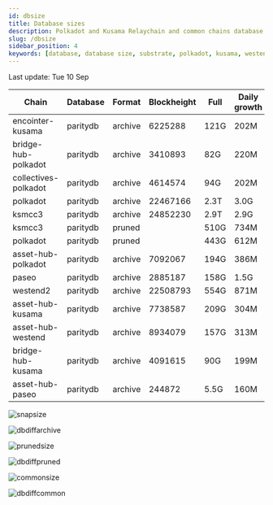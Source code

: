 ```yaml
---
id: dbsize
title: Database sizes
description: Polkadot and Kusama Relaychain and common chains database sizes
slug: /dbsize
sidebar_position: 4
keywords: [database, database size, substrate, polkadot, kusama, westend]
---
```



Last update: Tue 10 Sep

| Chain    | Database   | Format | Blockheight | Full         | Daily growth |
| ------------------------| ----------- | -------- | ------- | ---------- | ----- | 
| encointer-kusama | paritydb | archive | 6225288 | 121G | 202M |
| bridge-hub-polkadot | paritydb | archive | 3410893 | 82G | 220M |
| collectives-polkadot | paritydb | archive | 4614574 | 94G | 202M |
| polkadot | paritydb | archive | 22467166 | 2.3T | 3.0G |
| ksmcc3 | paritydb | archive | 24852230 | 2.9T | 2.9G |
| ksmcc3 | paritydb | pruned |  | 510G | 734M |
| polkadot | paritydb | pruned |  | 443G | 612M |
| asset-hub-polkadot | paritydb | archive | 7092067 | 194G | 386M |
| paseo | paritydb | archive | 2885187 | 158G | 1.5G |
| westend2 | paritydb | archive | 22508793 | 554G | 871M |
| asset-hub-kusama | paritydb | archive | 7738587 | 209G | 304M |
| asset-hub-westend | paritydb | archive | 8934079 | 157G | 313M |
| bridge-hub-kusama | paritydb | archive | 4091615 | 90G | 199M |
| asset-hub-paseo | paritydb | archive | 244872 | 5.5G | 160M |

![snapsize](/img/archivesize.png)

![dbdiffarchive](/img/dbdiffrelay.png)

![prunedsize](/img/prunedsize.png)

![dbdiffpruned](/img/dbdiffpruned.png)

![commonsize](/img/commonsize.png)

![dbdiffcommon](/img/dbdiffcommon.png)
